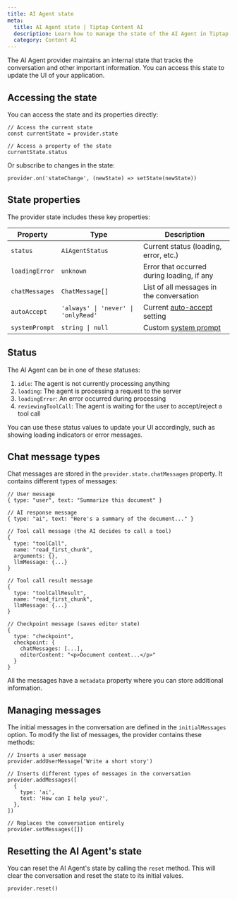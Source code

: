 ```yaml
---
title: AI Agent state
meta:
  title: AI Agent state | Tiptap Content AI
  description: Learn how to manage the state of the AI Agent in Tiptap.
  category: Content AI
---
```


The AI Agent provider maintains an internal state that tracks the conversation and other important information. You can access this state to update the UI of your application.

## Accessing the state

You can access the state and its properties directly:

```tsx
// Access the current state
const currentState = provider.state

// Access a property of the state
currentState.status
```

Or subscribe to changes in the state:

```tsx
provider.on('stateChange', (newState) => setState(newState))
```

## State properties

The provider state includes these key properties:

| Property       | Type                                | Description                                                                                             |
| -------------- | ----------------------------------- | ------------------------------------------------------------------------------------------------------- |
| `status`       | `AiAgentStatus`                     | Current status (loading, error, etc.)                                                                   |
| `loadingError` | `unknown`                           | Error that occurred during loading, if any                                                              |
| `chatMessages` | `ChatMessage[]`                     | List of all messages in the conversation                                                                |
| `autoAccept`   | `'always' \| 'never' \| 'onlyRead'` | Current [auto-accept](/content-ai/capabilities/agent/features/review#auto-accept-configuration) setting |
| `systemPrompt` | `string \| null`                    | Custom [system prompt](/content-ai/capabilities/agent/configure/system-prompt)                          |

## Status

The AI Agent can be in one of these statuses:

1. `idle`: The agent is not currently processing anything
2. `loading`: The agent is processing a request to the server
3. `loadingError`: An error occurred during processing
4. `reviewingToolCall`: The agent is waiting for the user to accept/reject a tool call

You can use these status values to update your UI accordingly, such as showing loading indicators or error messages.

## Chat message types

Chat messages are stored in the `provider.state.chatMessages` property. It contains different types of messages:

```jsonl
// User message
{ type: "user", text: "Summarize this document" }

// AI response message
{ type: "ai", text: "Here's a summary of the document..." }

// Tool call message (the AI decides to call a tool)
{
  type: "toolCall",
  name: "read_first_chunk",
  arguments: {},
  llmMessage: {...}
}

// Tool call result message
{
  type: "toolCallResult",
  name: "read_first_chunk",
  llmMessage: {...}
}

// Checkpoint message (saves editor state)
{
  type: "checkpoint",
  checkpoint: {
    chatMessages: [...],
    editorContent: "<p>Document content...</p>"
  }
}
```

All the messages have a `metadata` property where you can store additional information.

## Managing messages

The initial messages in the conversation are defined in the `initialMessages` option. To modify the list of messages, the provider contains these methods:

```tsx
// Inserts a user message
provider.addUserMessage('Write a short story')

// Inserts different types of messages in the conversation
provider.addMessages([
  {
    type: 'ai',
    text: 'How can I help you?',
  },
])

// Replaces the conversation entirely
provider.setMessages([])
```

## Resetting the AI Agent's state

You can reset the AI Agent's state by calling the `reset` method. This will clear the conversation and reset the state to its initial values.

```tsx
provider.reset()
```
